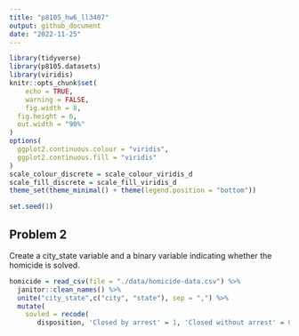 ```yaml
---
title: "p8105_hw6_ll3407"
output: github_document
date: "2022-11-25"
---
```


```r
library(tidyverse)
library(p8105.datasets)
library(viridis)
knitr::opts_chunk$set(
	echo = TRUE,
	warning = FALSE,
	fig.width = 8, 
  fig.height = 6,
  out.width = "90%"
)
options(
  ggplot2.continuous.colour = "viridis",
  ggplot2.continuous.fill = "viridis"
)
scale_colour_discrete = scale_colour_viridis_d
scale_fill_discrete = scale_fill_viridis_d
theme_set(theme_minimal() + theme(legend.position = "bottom"))

set.seed(1)
```

## Problem 2
Create a city_state variable and a binary variable indicating whether the homicide is solved.
```r
homicide = read_csv(file = "./data/homicide-data.csv") %>%
  janitor::clean_names() %>% 
  unite("city_state",c("city", "state"), sep = ",") %>% 
  mutate(
    sovled = recode(
       disposition, 'Closed by arrest' = 1, 'Closed without arrest' = 0, 'Open/No arrest' = 0))


```

```r

```

